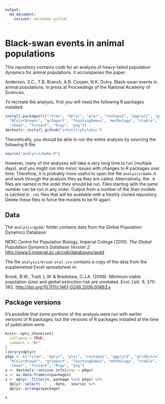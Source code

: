 ```yaml
---
output:
  md_document:
    variant: markdown_github
---
```


<!-- README.md is generated from README.Rmd. Please edit that file -->

# Black-swan events in animal populations

This repository contains code for an analysis of heavy-tailed
population dynamics for animal populations. It accompanies the paper:

Anderson, S.C., T.B. Branch, A.B. Cooper, N.K. Dulvy. Black-swan
events in animal populations. In press at Proceedings of the 
National Academy of Sciences.

To recreate the analysis, first you will need the following R
packages installed:

```r
install.packages(c("rstan", "dplyr", "plyr", "reshape2", "ggplot2", "gridExtra", 
  "RColorBrewer", "grImport", "TeachingDemos", "metRology", "xtable", "devtools",
  "skewt", "foreach", "Rcpp", "png"))
devtools::install_github("sckott/rphylopic")
```

Theoretically, you should be able to run the entire analysis by sourcing the following R file:

```r
source("analysis/make.R")
```

However, many of the analyses will take a very long time to run (multiple days), and you might run into minor issues with changes to R packages over time. Therefore, it is probably more useful to open the file `analysis/make.R` and work through the analysis files as they are called. Alternatively, the `.R` files are named in the order they should be run. Files starting with the same number can be run in any order. Output from a number of the Stan models is cached in `.rds` files that will be available with a freshly cloned repository. Delete these files to force the models to be fit again.

## Data

The `analysis/gpdd/` folder contains data from the Global Population Dynamics
Database:

NERC Centre for Population Biology, Imperial College (2010). *The Global
Population Dynamics Database Version 2*.
<http://www3.imperial.ac.uk/cpb/databases/gpdd>

The file `analysis/brook-etal.csv` contains a copy of the data from the
supplemental Excel spreadsheet in:

Brook, B.W., Traill, L.W. & Bradshaw, C.J.A. (2006).
Minimum viable population sizes and global extinction risk are unrelated.
*Ecol. Lett.* 9, 375-382. <http://doi.org/10.1111/j.1461-0248.2006.00883.x>

## Package versions

It's possible that some portions of the analysis were run with earlier versions of R packages, but the versions of R packages installed at the time of publication were:

```r
knitr::opts_chunk$set(
  collapse = TRUE,
  comment = "#>"
)
library(dplyr)
pkgs <- c("rstan", "dplyr", "plyr", "reshape2", "ggplot2", "gridExtra", 
  "RColorBrewer", "grImport", "TeachingDemos", "metRology", "xtable", "devtools",
  "skewt", "foreach", "Rcpp", "png")
x <- devtools::session_info(pkgs = pkgs)
x <- as.data.frame(x$packages)
x <- dplyr::filter(x, package %in% pkgs) %>% 
  dplyr::select(-`*`, -date, -source) %>% 
  dplyr::arrange(package)
```

```r
x
```
